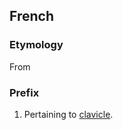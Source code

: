 ==French==

===Etymology===
From {{etyl|grc|fr}}

===Prefix===
{{head|fr|prefix}}

# Pertaining to [[clavicle]].